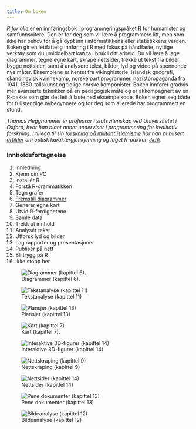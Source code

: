 ```yaml
---
title: Om boken
---
```


*R for alle* er en innføringsbok i programmeringspråket R for humanister og samfunnsvitere. Den er for deg som vil lære å programmere litt, men som ikke har behov for å gå dypt inn i informatikkens eller statistikkens verden. Boken gir en lettfattelig innføring i R med fokus på håndfaste, nyttige verktøy som du umiddelbart kan ta i bruk i ditt arbeid. Du vil lære å lage diagrammer, tegne egne kart, skrape nettsider, trekke ut tekst fra bilder, bygge nettsider, samt å analysere tekst, bilder, lyd og video på spennende nye måter. Eksemplene er hentet fra vikinghistorie, islandsk geografi, skandinavisk kvinnekamp, norske partiprogrammer, nazistpropaganda fra 1941, 1880-tallskunst og tidlige norske komponister. Boken innfører gradvis mer avanserte teknikker på en pedagogisk måte og er akkompagnert av en R-pakke som gjør det lett å laste ned eksempelkode. Boken egner seg både for fullstendige nybegynnere og for deg som allerede har programmert en stund.

*Thomas Hegghammer er professor i statsvitenskap ved Universitetet i Oxford, hvor han blant annet underviser i programmering for kvalitativ forskning. I tillegg til sin [forskning på militant islamisme]((https://hegghammer.com/)) har han publisert [artikler](https://link.springer.com/article/10.1007/s42001-021-00149-1) om optisk karaktergjenkjenning og laget R-pakken [`daiR`](https://dair.info).*

:::: {layout="[ 25, 25, 25, 25 ]"}

::: {#first-column}

### Innholdsfortegnelse

1. Innledning
2. Kjenn din PC
3. Installér R
4. Forstå R-grammatikken
5. Tegn grafer
6. [Fremstill diagrammer](utdrag.qmd)
7. Generér egne kart
8. Utvid R-ferdighetene
9. Samle data
10. Trekk ut innhold
11. Analysér tekst
12. Utforsk lyd og bilder
13. Lag rapporter og presentasjoner
14. Publisér på nett
15. Bli trygg på R
16. Ikke stopp her

:::

::: {#second-column}

![Diagrammer (kapittel 6).](images/kap06_tidslinje2.png){group="galleri"}

![Tekstanalyse (kapittel 11)](images/kap11_wordcloud.png){group="galleri"}

![Plansjer (kapittel 13)](images/kap13_plansje.png){group="galleri}



:::

::: {#third-column}

![Kart (kapittel 7).](images/kap07_bykart.png){group="galleri"}

![Interaktive 3D-figurer (kapittel 14)](images/kap14_nefertiti.png){group="galleri"}

![Nettskraping (kapittel 9)](images/kap09_selenium.png){group="galleri"}
:::

::: {#third-column}

![Nettsider (kapittel 14)](images/kap14_nettside.png){group="galleri"}


![Pene dokumenter (kapittel 13)](images/kap13_artikkel.png){group="galleri"}

![Bildeanalyse (kapittel 12)](images/kap12_objektdeteksjon.png){group="galleri"}


:::

::::
